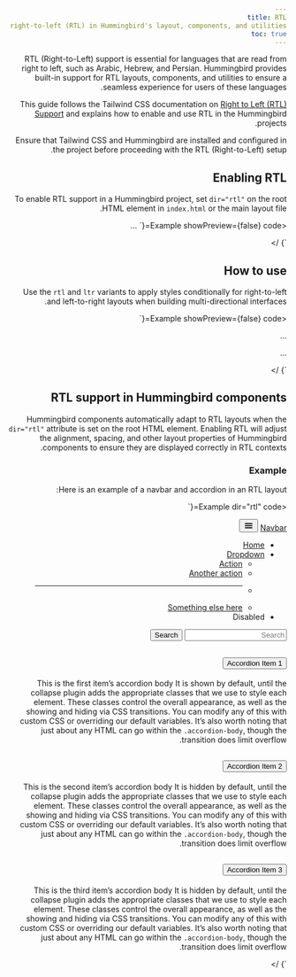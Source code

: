 ```yaml
---
title: RTL
description: This guide provides instructions on how to set up and use right-to-left (RTL) in Hummingbird's layout, components, and utilities.
toc: true
---
```


RTL (Right-to-Left) support is essential for languages that are read from right to left, such as Arabic, Hebrew, and Persian. Hummingbird provides built-in support for RTL layouts, components, and utilities to ensure a seamless experience for users of these languages.

This guide follows the Tailwind CSS documentation on <a href="https://tailwindcss.com/docs/hover-focus-and-other-states#rtl-support" target="_blank">Right to Left (RTL) Support</a> and explains how to enable and use RTL in the Hummingbird projects.

Ensure that Tailwind CSS and Hummingbird are installed and configured in the project before proceeding with the RTL (Right-to-Left) setup.

## Enabling RTL

To enable RTL support in a Hummingbird project, set `dir="rtl"` on the root HTML element in `index.html` or the main layout file.

<Example showPreview={false} 
  code={`<html dir="rtl">
    ...
  </html>`} />

## How to use

Use the `rtl` and `ltr` variants to apply styles conditionally for right-to-left and left-to-right layouts when building multi-directional interfaces.

<Example showPreview={false} code={`<div class="ltr:ml-3 rtl:mr-3">
    <p class="text-gray-700 group-hover:text-gray-900 ...">...</p>
    <p class="text-gray-500 group-hover:text-gray-700 ...">...</p>
  </div>
`} />

## RTL support in Hummingbird components

Hummingbird components automatically adapt to RTL layouts when the `dir="rtl"` attribute is set on the root HTML element. Enabling RTL will adjust the alignment, spacing, and other layout properties of Hummingbird components to ensure they are displayed correctly in RTL contexts.

### Example

Here is an example of a navbar and accordion in an RTL layout:

<Example dir="rtl" code={`<nav class="navbar navbar-expand-lg bg-subtle">
  <div class="container">
    <a class="navbar-brand" href="#">Navbar</a>
    <button class="btn btn-icon navbar-toggler" type="button" data-bs-toggle="collapse" data-bs-target="#navbarSupportedContent" aria-controls="navbarSupportedContent" aria-expanded="false" aria-label="Toggle navigation">
      <svg xmlns="http://www.w3.org/2000/svg" width="18" height="18" viewBox="0 0 24 24"><path fill="currentColor" d="M4 18q-.425 0-.712-.288T3 17t.288-.712T4 16h16q.425 0 .713.288T21 17t-.288.713T20 18zm0-5q-.425 0-.712-.288T3 12t.288-.712T4 11h16q.425 0 .713.288T21 12t-.288.713T20 13zm0-5q-.425 0-.712-.288T3 7t.288-.712T4 6h16q.425 0 .713.288T21 7t-.288.713T20 8z" stroke-width="0.5" stroke="currentColor"/></svg>
    </button>
    <div class="collapse navbar-collapse" id="navbarSupportedContent">
      <ul class="navbar-nav me-auto mb-2 lg:mb-0">
        <li class="nav-item">
          <a class="nav-link active" aria-current="page" href="#">Home</a>
        </li>
        <li class="nav-item dropdown">
          <a class="nav-link" href="#" role="button" data-bs-toggle="dropdown" aria-expanded="false">Dropdown</a>
          <ul class="dropdown-menu">
            <li><a class="dropdown-item" href="#">Action</a></li>
            <li><a class="dropdown-item" href="#">Another action</a></li>
            <li><hr class="dropdown-divider" /></li>
            <li><a class="dropdown-item" href="#">Something else here</a></li>
          </ul>
        </li>
        <li class="nav-item">
          <a class="nav-link disabled" aria-disabled="true">Disabled</a>
        </li>
      </ul>
      <form class="flex" role="search">
        <input class="form-control-fill me-2" type="search" placeholder="Search" aria-label="Search"/>
        <button class="btn btn-outline-success" type="submit">Search</button>
      </form>
    </div>
  </div>
</nav>
<div class="my-6">
  <div class="accordion" id="accordionExample">
    <div class="accordion-item">
      <h2 class="accordion-header">
        <button class="accordion-button" type="button" data-bs-toggle="collapse" data-bs-target="#collapseOne" aria-expanded="true" aria-controls="collapseOne">
          Accordion Item 1
        </button>
      </h2>
      <div id="collapseOne" class="accordion-collapse collapse show" data-bs-parent="#accordionExample">
        <div class="accordion-body">
          <p class="mb-0">This is the first item’s accordion body It is shown by default, until the collapse plugin adds the appropriate classes that we use to style each element. These classes control the overall appearance, as well as the showing and hiding via CSS transitions. You can modify any of this with custom CSS or overriding our default variables. It’s also worth noting that just about any HTML can go within the <code>.accordion-body</code>, though the transition does limit overflow.</p>
        </div>
      </div>
    </div>
    <div class="accordion-item">
      <h2 class="accordion-header">
        <button class="accordion-button collapsed" type="button" data-bs-toggle="collapse" data-bs-target="#collapseTwo" aria-expanded="false" aria-controls="collapseTwo">
          Accordion Item 2
        </button>
      </h2>
      <div id="collapseTwo" class="accordion-collapse collapse" data-bs-parent="#accordionExample">
        <div class="accordion-body">
          <p class="mb-0">This is the second item’s accordion body It is hidden by default, until the collapse plugin adds the appropriate classes that we use to style each element. These classes control the overall appearance, as well as the showing and hiding via CSS transitions. You can modify any of this with custom CSS or overriding our default variables. It’s also worth noting that just about any HTML can go within the <code>.accordion-body</code>, though the transition does limit overflow.</p>
        </div>
      </div>
    </div>
    <div class="accordion-item">
      <h2 class="accordion-header">
        <button class="accordion-button collapsed" type="button" data-bs-toggle="collapse" data-bs-target="#collapseThree" aria-expanded="false" aria-controls="collapseThree">
          Accordion Item 3
        </button>
      </h2>
      <div id="collapseThree" class="accordion-collapse collapse" data-bs-parent="#accordionExample">
        <div class="accordion-body">
          <p class="mb-0">This is the third item’s accordion body It is hidden by default, until the collapse plugin adds the appropriate classes that we use to style each element. These classes control the overall appearance, as well as the showing and hiding via CSS transitions. You can modify any of this with custom CSS or overriding our default variables. It’s also worth noting that just about any HTML can go within the <code>.accordion-body</code>, though the transition does limit overflow.</p>
        </div>
      </div>
    </div>
  </div>
</div>
`} />